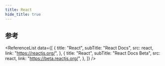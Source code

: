 ```yaml
---
title: React
hide_title: true
---
```



<FeatureIcon src={react} title="React" />
<LinkList
  data={[
    {
      title: "Hooks",
      link: "/docs/react/hooks",
      src: react,
    },
    {
      title: "DOM",
      link: "/docs/react/dom",
      src: react,
    },
    {
      title: "样式和 CSS",
      link: "/docs/react/style-and-css",
      src: react,
    },
    {
      title: "组件交互",
      link: "/docs/react/components-interaction",
      src: react,
    },
    {
      title: "解决方案",
      link: "/docs/react/solutions",
      src: react,
    },
    {
      title: "最佳实践",
      link: "/docs/react/best-practice",
      src: react,
    },
    {
      title: "React Router",
      link: "/docs/react/react-router",
      src: reactrouter,
    },
    {
      title: "React i18next",
      link: "/docs/react/react-i18next",
      src: i18next,
    },
    {
      title: "Redux",
      link: "/docs/react/redux",
      src: redux,
    },
  ]}
/>

## 参考

<ReferenceList
  data={[
    {
      title: "React",
      subTitle: "React Docs",
      src: react,
      link: "https://reactjs.org/",
    },
    {
      title: "React",
      subTitle: "React Docs Beta",
      src: react,
      link: "https://beta.reactjs.org/",
    },
  ]}
/>
